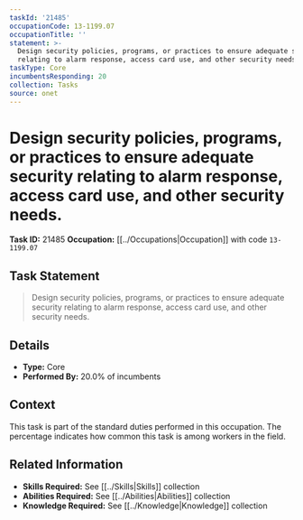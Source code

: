 ```yaml
---
taskId: '21485'
occupationCode: 13-1199.07
occupationTitle: ''
statement: >-
  Design security policies, programs, or practices to ensure adequate security
  relating to alarm response, access card use, and other security needs.
taskType: Core
incumbentsResponding: 20
collection: Tasks
source: onet
---
```

# Design security policies, programs, or practices to ensure adequate security relating to alarm response, access card use, and other security needs.

**Task ID:** 21485
**Occupation:** [[../Occupations|Occupation]] with code `13-1199.07`

## Task Statement

> Design security policies, programs, or practices to ensure adequate security relating to alarm response, access card use, and other security needs.

## Details

- **Type:** Core
- **Performed By:** 20.0% of incumbents

## Context

This task is part of the standard duties performed in this occupation. The percentage indicates how common this task is among workers in the field.

## Related Information

- **Skills Required:** See [[../Skills|Skills]] collection
- **Abilities Required:** See [[../Abilities|Abilities]] collection
- **Knowledge Required:** See [[../Knowledge|Knowledge]] collection

